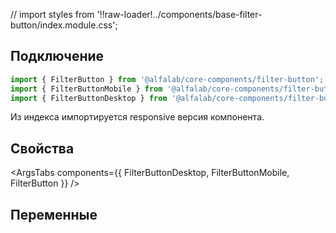 // import styles from '!!raw-loader!../components/base-filter-button/index.module.css';

## Подключение

```jsx
import { FilterButton } from '@alfalab/core-components/filter-button';
import { FilterButtonMobile } from '@alfalab/core-components/filter-button/mobile';
import { FilterButtonDesktop } from '@alfalab/core-components/filter-button/desktop';
```

Из индекса импортируется responsive версия компонента.

## Свойства

<ArgsTabs components={{ FilterButtonDesktop, FilterButtonMobile, FilterButton }} />

## Переменные

<CssVars css={styles} />
